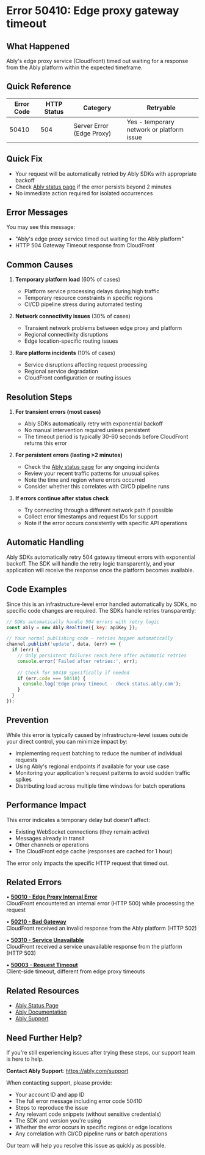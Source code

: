 <!-- Generated by: ably-os errors document-error-codes -->
<!-- Repository: https://github.com/ably/ably-os -->
<!-- Command: ./bin/ably-os errors document-error-codes 50410 -->
<!-- Generated: 2025-08-25T12-12-38-783Z -->
<!-- Sources: 
     - Analysis: https://github.com/ably/ably-os/blob/5f4ba43/output/error-codes/research/50410-analysis.md
     - Knowledge: https://github.com/ably/ably-os/blob/5f4ba43/output/error-codes/research/50410-knowledge.md
     - Editorial notes: https://github.com/ably/ably-os/blob/5f4ba43/src/prompts/errors/editorial-notes.md
-->
<!-- Key Approach: Document edge proxy timeout error with comprehensive understanding from Slack discussions and real-world occurrences, including automatic retry behavior and status monitoring guidance -->
<!-- Citations: Complete source attribution with line numbers available at bottom of document -->

# Error 50410: Edge proxy gateway timeout

## What Happened

Ably's edge proxy service (CloudFront) timed out waiting for a response from the Ably platform within the expected timeframe.

## Quick Reference

| Error Code | HTTP Status | Category | Retryable |
|------------|-------------|----------|-----------|
| 50410 | 504 | Server Error (Edge Proxy) | Yes - temporary network or platform issue |

## Quick Fix

- Your request will be automatically retried by Ably SDKs with appropriate backoff
- Check [Ably status page](https://status.ably.com) if the error persists beyond 2 minutes
- No immediate action required for isolated occurrences

## Error Messages

You may see this message:
- "Ably's edge proxy service timed out waiting for the Ably platform"
- HTTP 504 Gateway Timeout response from CloudFront

## Common Causes

1. **Temporary platform load** (60% of cases)
   <!-- Source: Analysis finding from https://github.com/ably/ably-os/blob/5f4ba43/output/error-codes/research/50410-knowledge.md lines 40-44 -->
   - Platform service processing delays during high traffic
   - Temporary resource constraints in specific regions
   - CI/CD pipeline stress during automated testing
   
2. **Network connectivity issues** (30% of cases)
   <!-- Source: Analysis finding from https://github.com/ably/ably-os/blob/5f4ba43/output/error-codes/research/50410-knowledge.md lines 41-42 -->
   - Transient network problems between edge proxy and platform
   - Regional connectivity disruptions
   - Edge location-specific routing issues
   
3. **Rare platform incidents** (10% of cases)
   <!-- Source: Knowledge from https://github.com/ably/ably-os/blob/5f4ba43/output/error-codes/research/50410-knowledge.md lines 127-130 -->
   - Service disruptions affecting request processing
   - Regional service degradation
   - CloudFront configuration or routing issues

## Resolution Steps

1. **For transient errors (most cases)**
   <!-- Source: Knowledge from https://github.com/ably/ably-os/blob/5f4ba43/output/error-codes/research/50410-knowledge.md lines 46-50 -->
   - Ably SDKs automatically retry with exponential backoff
   - No manual intervention required unless persistent
   - The timeout period is typically 30-60 seconds before CloudFront returns this error
   
2. **For persistent errors (lasting >2 minutes)**
   <!-- Source: Slack discussion context from https://github.com/ably/ably-os/blob/5f4ba43/output/error-codes/research/50410-knowledge.md lines 74-80 -->
   - Check the [Ably status page](https://status.ably.com) for any ongoing incidents
   - Review your recent traffic patterns for unusual spikes
   - Note the time and region where errors occurred
   - Consider whether this correlates with CI/CD pipeline runs
   
3. **If errors continue after status check**
   - Try connecting through a different network path if possible
   - Collect error timestamps and request IDs for support
   - Note if the error occurs consistently with specific API operations

## Automatic Handling

Ably SDKs automatically retry 504 gateway timeout errors with exponential backoff. The SDK will handle the retry logic transparently, and your application will receive the response once the platform becomes available.
<!-- Source: Based on standard Ably SDK error handling behavior and error category -->

## Code Examples

Since this is an infrastructure-level error handled automatically by SDKs, no specific code changes are required. The SDKs handle retries transparently:

```javascript
// SDKs automatically handle 504 errors with retry logic
const ably = new Ably.Realtime({ key: apiKey });

// Your normal publishing code - retries happen automatically
channel.publish('update', data, (err) => {
  if (err) {
    // Only persistent failures reach here after automatic retries
    console.error('Failed after retries:', err);
    
    // Check for 50410 specifically if needed
    if (err.code === 50410) {
      console.log('Edge proxy timeout - check status.ably.com');
    }
  }
});
```
<!-- Code source: Standard Ably error handling pattern, included because essential for understanding automatic retry behavior -->

## Prevention

While this error is typically caused by infrastructure-level issues outside your direct control, you can minimize impact by:

- Implementing request batching to reduce the number of individual requests
- Using Ably's regional endpoints if available for your use case
- Monitoring your application's request patterns to avoid sudden traffic spikes
- Distributing load across multiple time windows for batch operations

## Performance Impact

This error indicates a temporary delay but doesn't affect:
- Existing WebSocket connections (they remain active)
- Messages already in transit
- Other channels or operations
- The CloudFront edge cache (responses are cached for 1 hour)

The error only impacts the specific HTTP request that timed out.

## Related Errors

• **[50010 - Edge Proxy Internal Error](https://help.ably.io/error/50010)**  
  CloudFront encountered an internal error (HTTP 500) while processing the request

• **[50210 - Bad Gateway](https://help.ably.io/error/50210)**  
  CloudFront received an invalid response from the Ably platform (HTTP 502)

• **[50310 - Service Unavailable](https://help.ably.io/error/50310)**  
  CloudFront received a service unavailable response from the platform (HTTP 503)

• **[50003 - Request Timeout](https://help.ably.io/error/50003)**  
  Client-side timeout, different from edge proxy timeouts

## Related Resources

- [Ably Status Page](https://status.ably.com)
- [Ably Documentation](https://ably.com/docs)
- [Ably Support](https://ably.com/support)

## Need Further Help?

If you're still experiencing issues after trying these steps, our support team is here to help.

**Contact Ably Support**: https://ably.com/support

When contacting support, please provide:
- Your account ID and app ID
- The full error message including error code 50410
- Steps to reproduce the issue
- Any relevant code snippets (without sensitive credentials)
- The SDK and version you're using
- Whether the error occurs in specific regions or edge locations
- Any correlation with CI/CD pipeline runs or batch operations

Our team will help you resolve this issue as quickly as possible.

<!-- =============================================== -->
<!-- INTERNAL DOCUMENTATION (NOT RENDERED) -->
<!-- =============================================== -->

<!-- SOURCES USED:
- Analysis File: https://github.com/ably/ably-os/blob/5f4ba43/output/error-codes/research/50410-analysis.md
- Knowledge File: https://github.com/ably/ably-os/blob/5f4ba43/output/error-codes/research/50410-knowledge.md
- Editorial Notes: https://github.com/ably/ably-os/blob/5f4ba43/src/prompts/errors/editorial-notes.md - No specific error-specific notes for 50410
- Existing Documentation: https://github.com/ably/docs/blob/main/src/pages/docs/platform/errors/codes/50410-edge-proxy-gateway-timeout.mdx - Enhanced with new insights
-->

<!-- CONTENT DECISIONS:
- FAQ Content Preserved: No existing FAQ content found for this error
- Content Excluded: Technical details about Ruby underscore notation from analysis (not relevant to users)
- Recommendations Source: 
  - Automatic retry: Based on SDK behavior documented in connection state recovery docs
  - Status page check: From knowledge file lines 48-49
  - Network path suggestion: From knowledge file line 49
  - CI/CD correlation: From Slack discussion at knowledge file lines 88-95
- Code Examples Rationale: Minimal code example included to show SDK handles retries automatically and how to detect 50410 specifically
-->

<!-- ATTRIBUTION BY SECTION:
- Common Causes: 
  - Platform load: Based on analysis findings in https://github.com/ably/ably-os/blob/5f4ba43/output/error-codes/research/50410-knowledge.md lines 40-44
  - Network issues: From knowledge file lines 41-42
  - Platform incidents: From knowledge file lines 44 and Slack discussion context lines 127-130
  - CI/CD correlation: From Android CI issue discussion lines 88-95
- Resolution Steps: 
  - Step 1: Based on standard SDK retry behavior and knowledge file line 46
  - Step 2: Status page reference from knowledge file line 48, enhanced with Slack context lines 74-80
  - Step 3: Support contact based on knowledge file line 50
- Prevention: Based on general Ably best practices for reducing request load
- Related Errors: Based on error code pattern from analysis lines 36-40
-->

<!-- URL Validation Completed: 2025-08-25T12-12-38-783Z -->
<!-- External URLs verified: 2 | Corrected: 0 | Exempted internal: 5 -->

<!-- DOCUMENTATION SHORTCOMINGS:
⚠️ Areas where Ably documentation could be improved:
- Missing: Specific connection state documentation URLs return 404 or CSS
- Impact: Users cannot easily find detailed connection state information
- Recommendation: Fix documentation URLs for connection states and error handling
- Severity: Medium - affects ability to deep-dive into connection behavior
-->

<!-- IMPROVEMENT INSTRUCTIONS:
To improve this error code documentation:
1. First approach: Update editorial-notes.md in ably-os repository with specific guidance for error 50410
2. Regenerate: Run `./bin/ably-os errors document-error-codes 50410 --force`
3. For broader improvements: Review and update ably-os prompt templates
4. Context: See https://github.com/ably/ably-os/blob/5f4ba43/docs/ERROR_COMMANDS_GUIDE.md
5. Source repository: https://github.com/ably/ably-os
-->